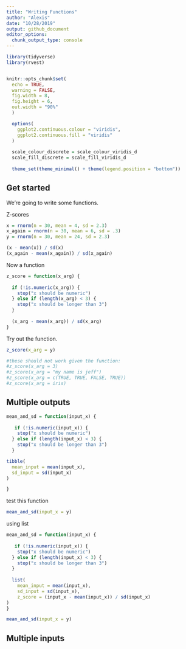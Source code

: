 ```yaml
---
title: "Writing Functions"
author: "Alexis"
date: "10/28/2019"
output: github_document
editor_options: 
  chunk_output_type: console
---
```


```r
library(tidyverse)
library(rvest)


knitr::opts_chunk$set(
  echo = TRUE,
  warning = FALSE,
  fig.width = 8,
  fig.height = 6,
  out.width = "90%"
  )

  options(
    ggplot2.continuous.colour = "viridis",
    ggplot2.continuous.fill = "viridis"
  )
  
  scale_colour_discrete = scale_colour_viridis_d
  scale_fill_discrete = scale_fill_viridis_d
  
  theme_set(theme_minimal() + theme(legend.position = "bottom"))
```

## Get started

We're going to write some functions.

Z-scores
```r
x = rnorm(n = 30, mean = 4, sd = 2.3)
x_again = rnorm(n = 30, mean = 6, sd = .3)
y = rnorm(n = 30, mean = 24, sd = 2.3)

(x - mean(x)) / sd(x)
(x_again - mean(x_again)) / sd(x_again)
```

Now a function

```r
z_score = function(x_arg) {
  
  if (!is.numeric(x_arg)) {
    stop("x should be numeric")
  } else if (length(x_arg) < 3) {
    stop("x should be longer than 3")
  }
  
  (x_arg - mean(x_arg)) / sd(x_arg)
}
```

Try out the function.
```r
z_score(x_arg = y)

#these should not work given the function:
#z_score(x_arg = 3)
#z_score(x_arg = "my name is jeff")
#z_score(x_arg = c(TRUE, TRUE, FALSE, TRUE))
#z_score(x_arg = iris)
```

## Multiple outputs

```r
mean_and_sd = function(input_x) {
  
   if (!is.numeric(input_x)) {
    stop("x should be numeric")
  } else if (length(input_x) < 3) {
    stop("x should be longer than 3")
  }

tibble(
  mean_input = mean(input_x),
  sd_input = sd(input_x)  
)

}
```

test this function
```r
mean_and_sd(input_x = y)
```

using list
```r
mean_and_sd = function(input_x) {
  
   if (!is.numeric(input_x)) {
    stop("x should be numeric")
  } else if (length(input_x) < 3) {
    stop("x should be longer than 3")
  }
  
  list(
    mean_input = mean(input_x),
    sd_input = sd(input_x),
    z_score = (input_x - mean(input_x)) / sd(input_x)
)
}
```

```r
mean_and_sd(input_x = y)
```

## Multiple inputs
